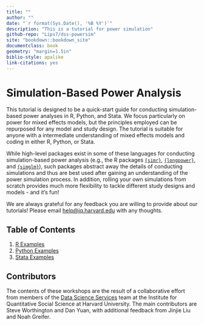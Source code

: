 ```yaml
---
title: ""
author: ""
date: "`r format(Sys.Date(), '%B %Y')`"
description: "This is a tutorial for power simulation"
github-repo: "Lips7/dss-powersim"
site: "bookdown::bookdown_site"
documentclass: book
geometry: "margin=1.5in"
biblio-style: apalike
link-citations: yes
---
```


# Simulation-Based Power Analysis {-}

This tutorial is designed to be a quick-start guide for conducting simulation-based power analyses in R, Python, and Stata. We focus particularly on power for mixed effects models, but the principles employed can be repurposed for any model and study design. The tutorial is suitable for anyone with a intermediate understanding of mixed effects models and coding in either R, Python, or Stata.

While high-level packages exist in some of these languages for conducting simulation-based power analysis (e.g., the R packages [`{simr}`](https://cran.r-project.org/web/packages/simr/vignettes/fromscratch.html), [`{longpower}`](https://cran.r-project.org/web/packages/longpower/vignettes/longpower.html), and [`{simglm}`](https://cran.r-project.org/web/packages/simglm/vignettes/tidy_simulation.html)), such packages abstract away the details of conducting simulations and thus are best used after gaining an understanding of the power simulation process. In addition, rolling your own simulations from scratch provides much more flexibility to tackle different study designs and models - and it's fun!

We are always grateful for any feedback you are willing to provide about our tutorials! Please email <help@iq.harvard.edu> with any thoughts.

## Table of Contents {-}

1. [R Examples](./r.html)
2. [Python Examples](./python.html)
3. [Stata Examples](./stata.html)

## Contributors {-}

The contents of these workshops are the result of a collaborative effort from members of the [Data Science Services](http://dss.iq.harvard.edu) team at the Institute for Quantitative Social Science at Harvard University. The main contributors are Steve Worthington and Dan Yuan, with additional feedback from Jinjie Liu and Noah Greifer.
